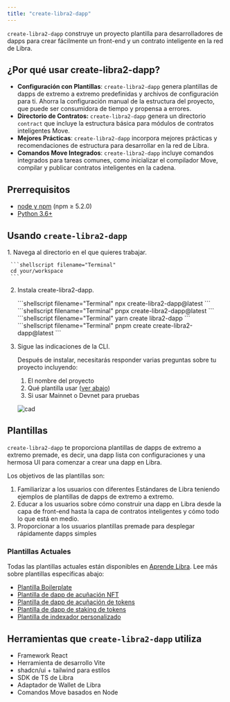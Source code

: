 ```yaml
---
title: "create-libra2-dapp"
---
```



`create-libra2-dapp` construye un proyecto plantilla para desarrolladores de dapps para crear fácilmente un front-end y un contrato inteligente en la red de Libra.

## ¿Por qué usar create-libra2-dapp?

- **Configuración con Plantillas**: `create-libra2-dapp` genera plantillas de dapps de extremo a extremo predefinidas y archivos de configuración para ti. Ahorra la configuración manual de la estructura del proyecto, que puede ser consumidora de tiempo y propensa a errores.
- **Directorio de Contratos:** `create-libra2-dapp` genera un directorio `contract` que incluye la estructura básica para módulos de contratos inteligentes Move.
- **Mejores Prácticas**: `create-libra2-dapp` incorpora mejores prácticas y recomendaciones de estructura para desarrollar en la red de Libra.
- **Comandos Move Integrados**: `create-libra2-dapp` incluye comandos integrados para tareas comunes, como inicializar el compilador Move, compilar y publicar contratos inteligentes en la cadena.

## Prerrequisitos

- [node y npm](https://nodejs.org/en) (npm ≥ 5.2.0)
- [Python 3.6+](https://www.python.org/)

## Usando `create-libra2-dapp`

<Steps>
  1. Navega al directorio en el que quieres trabajar.

     ```shellscript filename="Terminal"
     cd your/workspace
     ```

  2. Instala create-libra2-dapp.

     <Tabs>
       <TabItem label="npx">
         ```shellscript filename="Terminal"
         npx create-libra2-dapp@latest
         ```
       </TabItem>

       <TabItem label="pnpx">
         ```shellscript filename="Terminal"
         pnpx create-libra2-dapp@latest
         ```
       </TabItem>

       <TabItem label="yarn">
         ```shellscript filename="Terminal"
         yarn create libra2-dapp
         ```
       </TabItem>

       <TabItem label="pnpm">
         ```shellscript filename="Terminal"
         pnpm create create-libra2-dapp@latest
         ```
       </TabItem>
     </Tabs>

  3. Sigue las indicaciones de la CLI.

     Después de instalar, necesitarás responder varias preguntas sobre tu proyecto incluyendo:

     1. El nombre del proyecto
     2. Qué plantilla usar ([ver abajo](#current-templates))
     3. Si usar Mainnet o Devnet para pruebas

     ![cad](~/images/cad-video.gif)
</Steps>

## Plantillas

`create-libra2-dapp` te proporciona plantillas de dapps de extremo a extremo premade, es decir, una dapp lista con configuraciones y una hermosa UI para comenzar a crear una dapp en Libra.

Los objetivos de las plantillas son:

1. Familiarizar a los usuarios con diferentes Estándares de Libra teniendo ejemplos de plantillas de dapps de extremo a extremo.
2. Educar a los usuarios sobre cómo construir una dapp en Libra desde la capa de front-end hasta la capa de contratos inteligentes y cómo todo lo que está en medio.
3. Proporcionar a los usuarios plantillas premade para desplegar rápidamente dapps simples

### Plantillas Actuales

Todas las plantillas actuales están disponibles en [Aprende Libra](https://learn.libra2labs.com/en/dapp-templates). Lee más sobre plantillas específicas abajo:

- [Plantilla Boilerplate](https://learn.libra2labs.com/en/dapp-templates/boilerplate-template)
- [Plantilla de dapp de acuñación NFT](https://learn.libra2labs.com/en/dapp-templates/nft-minting-template)
- [Plantilla de dapp de acuñación de tokens](https://learn.libra2labs.com/en/dapp-templates/token-minting-template)
- [Plantilla de dapp de staking de tokens](https://learn.libra2labs.com/en/dapp-templates/token-staking-template)
- [Plantilla de indexador personalizado](https://learn.libra2labs.com/en/dapp-templates/custom-indexer-template)

## Herramientas que `create-libra2-dapp` utiliza

- Framework React
- Herramienta de desarrollo Vite
- shadcn/ui + tailwind para estilos
- SDK de TS de Libra
- Adaptador de Wallet de Libra
- Comandos Move basados en Node
